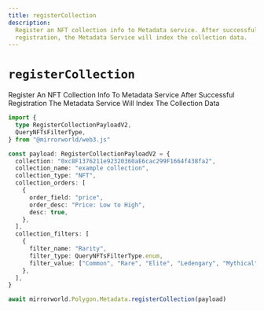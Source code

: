 ```yaml
---
title: registerCollection
description:
  Register an NFT collection info to Metadata service. After successful
  registration, the Metadata Service will index the collection data.
---
```


# `registerCollection`

Register An NFT Collection Info To Metadata Service After Successful
Registration The Metadata Service Will Index The Collection Data

```ts
import {
  type RegisterCollectionPayloadV2,
  QueryNFTsFilterType,
} from "@mirrorworld/web3.js"

const payload: RegisterCollectionPayloadV2 = {
  collection: "0xc8F1376211e92320360aE6cac299F1664f438fa2",
  collection_name: "example collection",
  collection_type: "NFT",
  collection_orders: [
    {
      order_field: "price",
      order_desc: "Price: Low to High",
      desc: true,
    },
  ],
  collection_filters: [
    {
      filter_name: "Rarity",
      filter_type: QueryNFTsFilterType.enum,
      filter_value: ["Common", "Rare", "Elite", "Ledengary", "Mythical"],
    },
  ],
}

await mirrorworld.Polygon.Metadata.registerCollection(payload)
```
